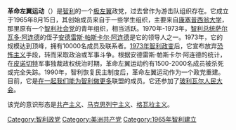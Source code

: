 '''革命左翼运动'''（{{lang-es|Movimiento de Izquierda Revolucionaria}}）是[[智利|智利]]的一个[[极左翼|极左翼]]政党，过去曾作为游击队组织存在。它成立于1965年8月15日，其创始成员来自于一些学生组织，主要来自[[康塞普西翁大学|康塞普西翁大学]]，那里原有一个[[智利社会党|智利社会党]]的青年组织，相当活跃。1970年-1973年，[[智利总统|智利总统]][[萨尔瓦多·阿连德|萨尔瓦多·阿连德]]的侄子[[安德雷斯·帕斯卡尔·阿连德|安德雷斯·帕斯卡尔·阿连德]]是它的领导人之一。1973年，它的规模达到顶峰，拥有10000名成员及联系者。[[1973年智利政变|1973年智利政变]]后，它宣布放弃[[恐怖主义|恐怖主义]]手段，转而采取政治或军事斗争。根据安德雷斯·帕斯卡尔·阿连德的统计，在[[皮诺切特|皮诺切特]]军事独裁政权统治时期，革命左翼运动约有1500-2000名成员被杀死或完全失踪。1990年，智利恢复民主制度后，革命左翼运动作为一个政党重建。目前，它是[[在一起我们能为智利做更多|在一起我们能为智利做更多]]联盟的成员。它还参加了[[玻利瓦尔人民大会|玻利瓦尔人民大会]]。

该党的意识形态是[[共产主义|共产主义]]、[[马克思列宁主义|马克思列宁主义]]、[[格瓦拉主义|格瓦拉主义]]。

{{DEFAULTSORT:Movimiento de Izquierda Revolucionaria}}
[[Category:智利政党|Category:智利政党]]
[[Category:美洲共产党|Category:美洲共产党]]
[[Category:1965年智利建立|Category:1965年智利建立]]